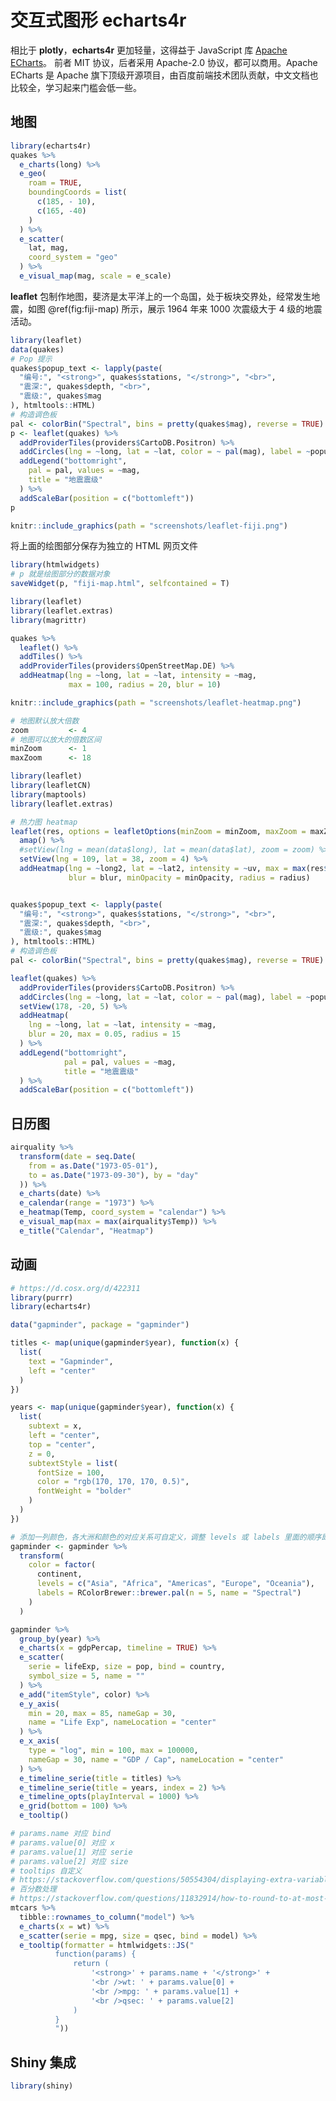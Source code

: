 # 交互式图形 echarts4r {#chap:echarts4r}

相比于 **plotly**，**echarts4r** 更加轻量，这得益于 JavaScript 库 [Apache ECharts](https://github.com/apache/echarts)。
前者 MIT 协议，后者采用  Apache-2.0 协议，都可以商用。Apache ECharts 是 Apache 旗下顶级开源项目，由百度前端技术团队贡献，中文文档也比较全，学习起来门槛会低一些。

## 地图 {#sec:echarts4r-map}

```r
library(echarts4r)
quakes %>% 
  e_charts(long) %>% 
  e_geo(
    roam = TRUE,
    boundingCoords = list(
      c(185, - 10),
      c(165, -40)
    )
  ) %>% 
  e_scatter(
    lat, mag, 
    coord_system = "geo"
  ) %>% 
  e_visual_map(mag, scale = e_scale)
```

**leaflet** 包制作地图，斐济是太平洋上的一个岛国，处于板块交界处，经常发生地震，如图 \@ref(fig:fiji-map) 所示，展示 1964 年来 1000 次震级大于 4 级的地震活动。

```r
library(leaflet)
data(quakes)
# Pop 提示
quakes$popup_text <- lapply(paste(
  "编号:", "<strong>", quakes$stations, "</strong>", "<br>",
  "震深:", quakes$depth, "<br>",
  "震级:", quakes$mag
), htmltools::HTML)
# 构造调色板
pal <- colorBin("Spectral", bins = pretty(quakes$mag), reverse = TRUE)
p <- leaflet(quakes) %>%
  addProviderTiles(providers$CartoDB.Positron) %>%
  addCircles(lng = ~long, lat = ~lat, color = ~ pal(mag), label = ~popup_text) %>%
  addLegend("bottomright",
    pal = pal, values = ~mag,
    title = "地震震级"
  ) %>%
  addScaleBar(position = c("bottomleft"))
p
```
```r
knitr::include_graphics(path = "screenshots/leaflet-fiji.png")
```

将上面的绘图部分保存为独立的 HTML 网页文件

```r
library(htmlwidgets)
# p 就是绘图部分的数据对象
saveWidget(p, "fiji-map.html", selfcontained = T)
```


```r
library(leaflet)
library(leaflet.extras)
library(magrittr)

quakes %>%
  leaflet() %>%
  addTiles() %>%
  addProviderTiles(providers$OpenStreetMap.DE) %>%
  addHeatmap(lng = ~long, lat = ~lat, intensity = ~mag, 
             max = 100, radius = 20, blur = 10)
```
```r
knitr::include_graphics(path = "screenshots/leaflet-heatmap.png")
```


```r
# 地图默认放大倍数
zoom         <- 4
# 地图可以放大的倍数区间
minZoom      <- 1
maxZoom      <- 18

library(leaflet)
library(leafletCN)
library(maptools)
library(leaflet.extras)

# 热力图 heatmap
leaflet(res, options = leafletOptions(minZoom = minZoom, maxZoom = maxZoom)) %>%
  amap() %>%
  #setView(lng = mean(data$long), lat = mean(data$lat), zoom = zoom) %>%
  setView(lng = 109, lat = 38, zoom = 4) %>%
  addHeatmap(lng = ~long2, lat = ~lat2, intensity = ~uv, max = max(res$uv),
             blur = blur, minOpacity = minOpacity, radius = radius)


quakes$popup_text <- lapply(paste(
  "编号:", "<strong>", quakes$stations, "</strong>", "<br>",
  "震深:", quakes$depth, "<br>",
  "震级:", quakes$mag
), htmltools::HTML)
# 构造调色板
pal <- colorBin("Spectral", bins = pretty(quakes$mag), reverse = TRUE)

leaflet(quakes) %>%
  addProviderTiles(providers$CartoDB.Positron) %>%
  addCircles(lng = ~long, lat = ~lat, color = ~ pal(mag), label = ~popup_text) %>%
  setView(178, -20, 5) %>%
  addHeatmap(
    lng = ~long, lat = ~lat, intensity = ~mag,
    blur = 20, max = 0.05, radius = 15
  ) %>%
  addLegend("bottomright",
            pal = pal, values = ~mag,
            title = "地震震级"
  ) %>%
  addScaleBar(position = c("bottomleft"))
```


## 日历图 {#sec:echarts4r-calendar}

```r
airquality %>%
  transform(date = seq.Date(
    from = as.Date("1973-05-01"),
    to = as.Date("1973-09-30"), by = "day"
  )) %>%
  e_charts(date) %>% 
  e_calendar(range = "1973") %>% 
  e_heatmap(Temp, coord_system = "calendar") %>% 
  e_visual_map(max = max(airquality$Temp)) %>% 
  e_title("Calendar", "Heatmap")
```

## 动画 {#sec:echarts4r-animation}


```r
# https://d.cosx.org/d/422311
library(purrr)
library(echarts4r)

data("gapminder", package = "gapminder")

titles <- map(unique(gapminder$year), function(x) {
  list(
    text = "Gapminder",
    left = "center"
  )
})

years <- map(unique(gapminder$year), function(x) {
  list(
    subtext = x,
    left = "center",
    top = "center",
    z = 0,
    subtextStyle = list(
      fontSize = 100,
      color = "rgb(170, 170, 170, 0.5)",
      fontWeight = "bolder"
    )
  )
})

# 添加一列颜色，各大洲和颜色的对应关系可自定义，调整 levels 或 labels 里面的顺序即可，也可不指定 levels ，调用其它调色板
gapminder <- gapminder %>%
  transform(
    color = factor(
      continent,
      levels = c("Asia", "Africa", "Americas", "Europe", "Oceania"),
      labels = RColorBrewer::brewer.pal(n = 5, name = "Spectral")
    )
  )

gapminder %>%
  group_by(year) %>%
  e_charts(x = gdpPercap, timeline = TRUE) %>%
  e_scatter(
    serie = lifeExp, size = pop, bind = country,
    symbol_size = 5, name = ""
  ) %>%
  e_add("itemStyle", color) %>%
  e_y_axis(
    min = 20, max = 85, nameGap = 30,
    name = "Life Exp", nameLocation = "center"
  ) %>%
  e_x_axis(
    type = "log", min = 100, max = 100000,
    nameGap = 30, name = "GDP / Cap", nameLocation = "center"
  ) %>%
  e_timeline_serie(title = titles) %>%
  e_timeline_serie(title = years, index = 2) %>%
  e_timeline_opts(playInterval = 1000) %>%
  e_grid(bottom = 100) %>%
  e_tooltip()
```

```r
# params.name 对应 bind
# params.value[0] 对应 x
# params.value[1] 对应 serie
# params.value[2] 对应 size
# tooltips 自定义
# https://stackoverflow.com/questions/50554304/displaying-extra-variables-in-tooltips-echarts4r
# 百分数处理
# https://stackoverflow.com/questions/11832914/how-to-round-to-at-most-2-decimal-places-if-necessary
mtcars %>%
  tibble::rownames_to_column("model") %>%
  e_charts(x = wt) %>%
  e_scatter(serie = mpg, size = qsec, bind = model) %>%
  e_tooltip(formatter = htmlwidgets::JS("
          function(params) {
              return (
                  '<strong>' + params.name + '</strong>' +
                  '<br />wt: ' + params.value[0] +
                  '<br />mpg: ' + params.value[1] +
                  '<br />qsec: ' + params.value[2]
              )
          }
          "))
```


## Shiny 集成 {#sec:shiny}

```r
library(shiny)
```
